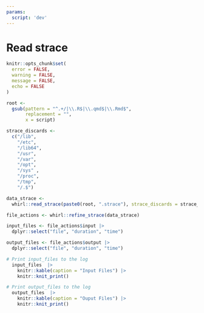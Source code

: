```yaml
---
params:
  script: 'dev'
---
```


# Read strace

```r
knitr::opts_chunk$set(
  error = FALSE,
  warning = FALSE,
  message = FALSE,
  echo = FALSE
)
```


```r
root <-
  gsub(pattern = "^.+/|\\.R$|\\.qmd$|\\.Rmd$",
       replacement = "",
       x = script)

strace_discards <-
  c("/lib",
    "/etc",
    "/lib64",
    "/usr",
    "/var",
    "/opt",
    "/sys" ,
    "/proc",
    "/tmp",
    "/.$")

data_strace <-
  whirl::read_strace(paste0(root, ".strace"), strace_discards = strace_discards) |> dplyr::tibble()

file_actions <- whirl::refine_strace(data_strace)

input_files <- file_actions$input |>
  dplyr::select("file", "duration", "time")

output_files <- file_actions$output |>
  dplyr::select("file", "duration", "time")
```

```r
# Print input_files to the log
  input_files  |>
    knitr::kable(caption = "Input Files") |>
    knitr::knit_print()
```

```r
# Print output_files to the log
  output_files  |>
    knitr::kable(caption = "Ouput Files") |>
    knitr::knit_print()
```
